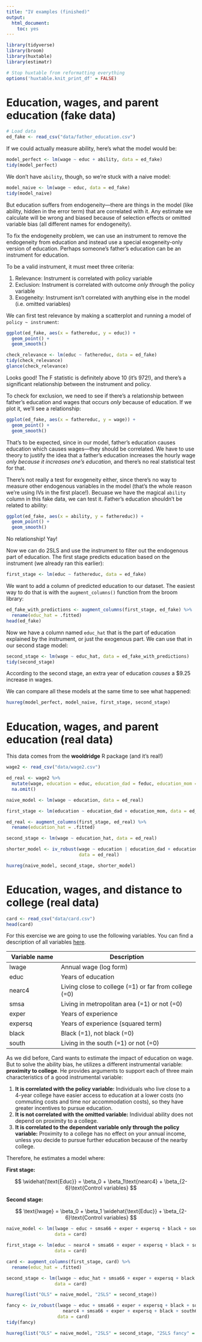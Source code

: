 ```yaml
---
title: "IV examples (finished)"
output: 
  html_document: 
    toc: yes
---
```


```r
library(tidyverse)
library(broom)
library(huxtable)
library(estimatr)

# Stop huxtable from reformatting everything
options('huxtable.knit_print_df' = FALSE)
```

# Education, wages, and parent education (fake data)

```r
# Load data
ed_fake <- read_csv("data/father_education.csv")
```

If we could actually measure ability, here's what the model would be:

```r
model_perfect <- lm(wage ~ educ + ability, data = ed_fake)
tidy(model_perfect)
```

We don't have `ability`, though, so we're stuck with a naive model:

```r
model_naive <- lm(wage ~ educ, data = ed_fake)
tidy(model_naive)
```

But education suffers from endogeneity---there are things in the model (like ability, hidden in the error term) that are correlated with it. Any estimate we calculate will be wrong and biased because of selection effects or omitted variable bias (all different names for endogeneity).

To fix the endogeneity problem, we can use an instrument to remove the endogeneity from education and instead use a special exogeneity-only version of education. Perhaps someone's father's education can be an instrument for education.

To be a valid instrument, it must meet three criteria:

1. Relevance: Instrument is correlated with policy variable
2. Exclusion: Instrument is correlated with outcome *only through* the policy variable
3. Exogeneity: Instrument isn't correlated with anything else in the model (i.e. omitted variables)

We can first test relevance by making a scatterplot and running a model of `policy ~ instrument`:

```r
ggplot(ed_fake, aes(x = fathereduc, y = educ)) +
  geom_point() +
  geom_smooth()

check_relevance <- lm(educ ~ fathereduc, data = ed_fake)
tidy(check_relevance)
glance(check_relevance)
```

Looks good! The F statistic is definitely above 10 (it's 972!), and there's a significant relationship between the instrument and policy.

To check for exclusion, we need to see if there's a relationship between father's education and wages that occurs *only* because of education. If we plot it, we'll see a relationship:

```r
ggplot(ed_fake, aes(x = fathereduc, y = wage)) +
  geom_point() +
  geom_smooth()
```

That's to be expected, since in our model, father's education causes education which causes wages---they should be correlated. We have to use theory to justify the idea that a father's education increases the hourly wage *only because it increases one's education*, and there's no real statistical test for that. 

There's not really a test for exogeneity either, since there's no way to measure other endogenous variables in the model (that's the whole reason we're using IVs in the first place!). Becuase we have the magical `ability` column in this fake data, we can test it. Father's education shouldn't be related to ability:

```r
ggplot(ed_fake, aes(x = ability, y = fathereduc)) +
  geom_point() +
  geom_smooth()
```

No relationship! Yay!

Now we can do 2SLS and use the instrument to filter out the endogenous part of education. The first stage predicts education based on the instrument (we already ran this earlier):

```r
first_stage <- lm(educ ~ fathereduc, data = ed_fake)
```

We want to add a column of predicted education to our dataset. The easiest way to do that is with the `augment_columns()` function from the broom library:

```r
ed_fake_with_predictions <- augment_columns(first_stage, ed_fake) %>% 
  rename(educ_hat = .fitted)
head(ed_fake)
```

Now we have a column named `educ_hat` that is the part of education explained by the instrument, or just the exogenous part. We can use that in our second stage model:

```r
second_stage <- lm(wage ~ educ_hat, data = ed_fake_with_predictions)
tidy(second_stage)
```

According to the second stage, an extra year of education *causes* a \$9.25 increase in wages.

We can compare all these models at the same time to see what happened:

```r
huxreg(model_perfect, model_naive, first_stage, second_stage)
```


# Education, wages, and parent education (real data)

This data comes from the **wooldridge** R package (and it's real!)

```r
wage2 <- read_csv("data/wage2.csv")

ed_real <- wage2 %>% 
  mutate(wage, education = educ, education_dad = feduc, education_mom = meduc) %>%
  na.omit()

naive_model <- lm(wage ~ education, data = ed_real)

first_stage <- lm(education ~ education_dad + education_mom, data = ed_real)

ed_real <- augment_columns(first_stage, ed_real) %>% 
  rename(education_hat = .fitted)

second_stage <- lm(wage ~ education_hat, data = ed_real)

shorter_model <- iv_robust(wage ~ education | education_dad + education_mom,
                           data = ed_real)

huxreg(naive_model, second_stage, shorter_model)
```


# Education, wages, and distance to college (real data)

```r
card <- read_csv("data/card.csv")
head(card)
```

For this exercise we are going to use the following variables. You can find a description of all variables [here](http://fmwww.bc.edu/ec-p/data/wooldridge/card.des).

| **Variable name**    | **Description**                                       | 
| -------------------- | ------------------------------------------------------|
| lwage                | Annual wage (log form)                                |
| educ                 | Years of education                                    |
| nearc4               | Living close to college (=1) or far from college (=0) |
| smsa                 | Living in metropolitan area (=1) or not (=0)          |
| exper                | Years of experience                                   | 
| expersq              | Years of experience (squared term)                    | 
| black                | Black (=1), not black (=0)                            |
| south                | Living in the south (=1) or not (=0)                  |

As we did before, Card wants to estimate the impact of education on wage. But to solve the ability bias, he utilizes a different instrumental variable: **proximity to college**. He provides arguments to support each of three main characteristics of a good instrumental variable:

1. **It is correlated with the policy variable:** Individuals who live close to a 4-year college have easier access to education at a lower costs (no commuting costs and time nor accommodation costs), so they have greater incentives to pursue education.
2. **It is not correlated with the omitted variable:** Individual ability does not depend on proximity to a college.
3. **It is correlated to the dependent variable only through the policy variable:** Proximity to a college has no effect on your annual income, unless you decide to pursue further education because of the nearby college. 

Therefore, he estimates a model where:

**First stage:**

$$
\widehat{\text{Educ}} = \beta_0 + \beta_1\text{nearc4} + \beta_{2-6}\text{Control variables}
$$

**Second stage:**

$$
\text{lwage} = \beta_0 + \beta_1 \widehat{\text{Educ}} + \beta_{2-6}\text{Control variables}
$$

```r
naive_model <- lm(lwage ~ educ + smsa66 + exper + expersq + black + south66, 
                  data = card)

first_stage <- lm(educ ~ nearc4 + smsa66 + exper + expersq + black + south66,
                  data = card)

card <- augment_columns(first_stage, card) %>% 
  rename(educ_hat = .fitted)

second_stage <- lm(lwage ~ educ_hat + smsa66 + exper + expersq + black + south66, 
                  data = card)

huxreg(list("OLS" = naive_model, "2SLS" = second_stage))
```

```r
fancy <- iv_robust(lwage ~ educ + smsa66 + exper + expersq + black + south66 | 
                     nearc4 + smsa66 + exper + expersq + black + south66,
                   data = card)
tidy(fancy)

huxreg(list("OLS" = naive_model, "2SLS" = second_stage, "2SLS fancy" = fancy))
```
